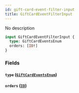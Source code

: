 ```yaml
---
id: gift-card-event-filter-input
title: GiftCardEventFilterInput
---
```



No description

```graphql
input GiftCardEventFilterInput {
  type: GiftCardEventsEnum
  orders: [ID!]
}
```


### Fields

#### `type` ([`GiftCardEventsEnum`](../../../developer/api-reference/enums/gift-card-events-enum))




#### `orders` ([`ID`](../../../developer/api-reference/scalars/id))






